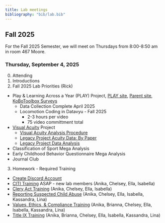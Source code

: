 ```yaml
---
title: Lab meetings
bibliography: "bib/lab.bib"
---
```


## Fall 2025

For the Fall 2025 Semester, we will meet on Thursdays from 8:00-8:50 am in room 467 Moore.

### Thursday, September 4, 2025 

0. Attending
1. Introductions
2. Fall 2025 Lab Priorities (Rick)
  - Play & Learning Across a Year (PLAY) Project, [PLAY site](https://play-project.org), [Parent site](https://anhourinthelife.org), [KoBoToolbox Surveys](https://PLAY-behaviorome.github.io/KoBoToolbox/)
    - Data Collection Complete April 2025
    - Locomotion Coding in Datavyu - Fall 2025
      - 2-3 hours per video
      - 75 video committment total
  - [Visual Acuity](https://gilmore-lab.github.io/visual-acuity/) Project
    - [Visual Acuity Analysis Procedure](https://docs.google.com/document/d/1jdoIzE1cLHphA9y89jyhK20lTXJ2WCu4fBIATH25EeY/edit?tab=t.0)
    - [Legacy Project Acuity Data: By Paper](https://docs.google.com/spreadsheets/d/1UFZkbh9oU4JHpYsrkDQcNmDyqD4J-qB74dhyMzIkqKs/edit?gid=432255138#gid=432255138)
    - [Legacy Project Data Analysis](https://docs.google.com/spreadsheets/d/1XnGweqEAiTlU8mhvWqtCCMNm9l5txdR0YpQsuMxvgio/edit?gid=998401983#gid=998401983)
  - Classification of Sport Mega Analysis
  - Early Childhood Behavior Questionnaire Mega Analysis
  - Journal Club

3. Homework - Required Training
  - [Create Discord Account](https://gilmore-lab.github.io/protocols/onboarding.html#discord)
  - [CITI Training](https://gilmore-lab.github.io/protocols/training.html#citi-training) ASAP - new lab members (Anika, Chelsey, Ella, Isabella)
  - [Clery Act Training](https://gilmore-lab.github.io/protocols/training.html#clery-act-training) (Anika, Chelsey, Ella, Isabella)
  - [Reporting Suspected Child  Abuse](https://gilmore-lab.github.io/protocols/training.html#reporting-suspected-child-abuse) (Anika, Chelsey, Ella, Isabella, Kassandra, Lina)
  - [Values, Ethics, & Compliance Training](https://gilmore-lab.github.io/protocols/training.html#values-ethics-and-compliance-training) (Anika, Brianna, Chelsey, Ella, Isabella, Kassandra, Lina)
  - [Title IX Training](https://gilmore-lab.github.io/protocols/training.html#understanding-title-ix-at-penn-state) (Anika, Brianna, Chelsey, Ella, Isabella, Kassandra, Lina)
  <!-- For next week- Create or update [Lab Biography](https://gilmore-lab.github.io/who-we-are.html) for Webpage -->